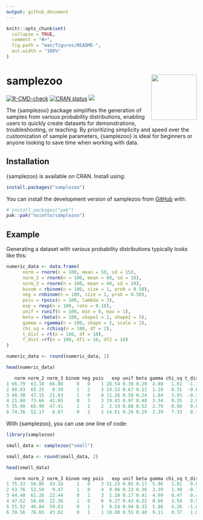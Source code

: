 ```yaml
---
output: github_document
---
```


<!-- README.md is generated from README.Rmd. Please edit that file -->

```r
knitr::opts_chunk$set(
  collapse = TRUE,
  comment = "#>",
  fig.path = "man/figures/README-",
  out.width = "100%"
)
```

# samplezoo <img src="man/figures/logo.png" align="right" width="120" />
<!-- badges: start -->
[![R-CMD-check](https://github.com/nvietto/samplezoo/actions/workflows/R-CMD-check.yaml/badge.svg)](https://github.com/nvietto/samplezoo/actions/workflows/R-CMD-check.yaml)
[![CRAN status](https://www.r-pkg.org/badges/version/samplezoo)](https://CRAN.R-project.org/package=samplezoo)
[![](https://cranlogs.r-pkg.org/badges/grand-total/samplezoo)](https://CRAN.R-project.org/package=samplezoo)
<!-- badges: end -->

The {samplezoo} package simplifies the generation of samples from various probability distributions, enabling users to quickly create datasets for demonstrations, troubleshooting, or teaching. By prioritizing simplicity and speed over the customization of sample parameters, {samplezoo} is ideal for beginners or anyone looking to save time when working with data.


## Installation


{samplezoo} is available on CRAN. Install using:

``` r
install.packages("samplezoo")
```

You can install the development version of samplezoo from [GitHub](https://github.com/) with:

``` r
# install.packages("pak")
pak::pak("nvietto/samplezoo")
```

## Example 

Generating a dataset with various probability distributions typically looks like this:
  
```r
numeric_data <- data.frame(
      norm = rnorm(n = 100, mean = 50, sd = 15),
      norm_2 = rnorm(n = 100, mean = 60, sd = 10),
      norm_3 = rnorm(n = 100, mean = 40, sd = 20),
      binom = rbinom(n = 100, size = 1, prob = 0.50),
      neg = rnbinom(n = 100, size = 1, prob = 0.50),
      pois = rpois(n = 100, lambda = 3),
      exp = rexp(n = 100, rate = 0.10),
      unif = runif(n = 100, min = 0, max = 1),
      beta = rbeta(n = 100, shape1 = 2, shape2 = 5),
      gamma = rgamma(n = 100, shape = 2, scale = 2),
      chi_sq = rchisq(n = 100, df = 2),
      t_dist = rt(n = 100, df = 10),
      f_dist =rf(n = 100, df1 = 10, df2 = 10)
)

numeric_data <- round(numeric_data, 2)

head(numeric_data)
```

```r
   norm norm_2 norm_3 binom neg pois   exp unif beta gamma chi_sq t_dist f_dist
1 66.79  63.18  66.08     0   0    1 28.54 0.39 0.20  4.80   1.61  -1.10   3.82
2 80.03  65.25   8.39     1   2    3 24.53 0.67 0.11  1.10   0.31  -0.64   4.31
3 48.30  47.15  21.83     1   0    0 11.26 0.58 0.24  1.84   3.93  -0.39   1.10
4 21.60  73.66  42.65     0   3    3 19.43 0.97 0.48  3.34   0.35   2.07   1.56
5 35.90  66.99  47.41     1   1    2  2.19 0.88 0.52  2.79   0.89   0.86   1.10
6 74.36  52.17   6.67     0   2    2 14.61 0.26 0.19  2.39   7.33   0.35   0.87
```


With {samplezoo}, you can use one line of code:

```r
library(samplezoo)

small_data <- samplezoo("small")

small_data <- round(small_data, 2)

head(small_data)

```

```r
   norm norm_2 norm_3 binom neg pois   exp unif beta gamma chi_sq t_dist f_dist
1 75.33  50.06  43.18     1   0    3 31.23 0.05 0.17  5.96   1.01   0.02   1.28
2 43.76  52.50   9.47     1   0    4  9.96 0.23 0.36  3.39   1.49  -0.70   1.15
3 44.48  61.26  22.44     0   1    3  1.18 0.17 0.41  4.99   0.47   0.42   0.78
4 47.62  56.66  22.36     1   0    6  6.27 0.43 0.22  0.66   3.54   0.99   0.72
5 55.92  46.84  59.63     0   1    3  0.54 0.94 0.33  5.86   4.26  -1.05   2.06
6 39.56  76.65  43.02     0   1    1 18.88 0.55 0.40  9.11   0.37   1.82   1.78

```




